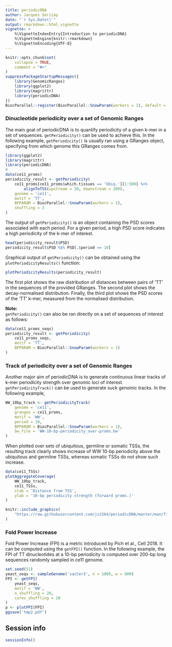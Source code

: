```yaml
---
title: periodicDNA
author: Jacques Serizay
date: "`r Sys.Date()`"
output: rmarkdown::html_vignette
vignette: >
    %\VignetteIndexEntry{Introduction to periodicDNA}
    %\VignetteEngine{knitr::rmarkdown}
    %\VignetteEncoding{UTF-8}
---
```


```r
knitr::opts_chunk$set(
    collapse = TRUE,
    comment = "#>"
)
suppressPackageStartupMessages({
    library(GenomicRanges)
    library(ggplot2)
    library(magrittr)
    library(periodicDNA)
})
BiocParallel::register(BiocParallel::SnowParam(workers = 1), default = TRUE)
```

### Dinucleotide periodicity over a set of Genomic Ranges

The main goal of periodicDNA is to quantify periodicity of a given k-mer in a
set of sequences. `getPeriodicity()` can be used to achieve this. 
In the following example, `getPeriodicity()` is usually ran using 
a GRanges object, specifying from which genome this GRanges comes from. 

```r
library(ggplot2)
library(magrittr)
library(periodicDNA)
#
data(ce11_proms)
periodicity_result <- getPeriodicity(
    ce11_proms[ce11_proms$which.tissues == 'Ubiq.'][1:500] %>% 
        alignToTSS(upstream = 30, downstream = 200),
    genome = 'ce11',
    motif = 'TT', 
    BPPARAM = BiocParallel::SnowParam(workers = 1), 
    shuffling = 3
)
```

The output of `getPeriodicity()` is an object containing the PSD scores 
associated with each period. For a given period, a high PSD score 
indicates a high periodicity of the k-mer of interest. 

```r
head(periodicity_result$PSD)
periodicity_result$PSD %$% PSD[.$period == 10]
```

Graphical output of `getPeriodicity()` can be obtained using the 
`plotPeriodicityResults()` function: 

```r
plotPeriodicityResults(periodicity_result)
```

The first plot shows the raw distribution of distances between pairs of 'TT' 
in the sequences of the provided GRanges. The second plot shows the 
decay-normalised distribution. Finally, the third plot shows the PSD scores 
of the 'TT' k-mer, measured from the normalised distribution.  

**Note:**  
`getPeriodicity()` can also be ran directly on a set of sequences of interest 
as follows: 

```r
data(ce11_proms_seqs)
periodicity_result <- getPeriodicity(
    ce11_proms_seqs,
    motif = 'TT', 
    BPPARAM = BiocParallel::SnowParam(workers = 1)
)
```

### Track of periodicity over a set of Genomic Ranges

Another major aim of periodicDNA is to generate continuous linear tracks of 
k-mer periodicity strength over genomic loci of interest. 
`getPeriodicityTrack()` can be used to generate suck genomic tracks. In the 
following example,  

```r
WW_10bp_track <- getPeriodicityTrack(
    genome = 'ce11',
    granges = ce11_proms, 
    motif = 'WW',
    period = 10,
    BPPARAM = BiocParallel::SnowParam(workers = 1),
    bw_file = 'WW-10-bp-periodicity_over-proms.bw'
)
```

When plotted over sets of ubiquitous, germline or somatic TSSs, the resulting 
track clearly shows increase of WW 10-bp periodicity above the ubiquitous and
germline TSSs, whereas somatic TSSs do not show such increase.

```r
data(ce11_TSSs)
plotAggregateCoverage(
    WW_10bp_track, 
    ce11_TSSs, 
    xlab = 'Distance from TSS',
    ylab = '10-bp periodicity strength (forward proms.)'
)
```

```r
knitr::include_graphics(
    "https://raw.githubusercontent.com/js2264/periodicDNA/master/man/figures/TT-10bp-periodicity_tissue-spe-TSSs.png"
)
```

### Fold Power Increase

Fold Power Increase (FPI) is a metric introduced by Pich et al., 
Cell 2018. It can be computed using the `getFPI()` function. In the 
following example, the FPI of TT dinucleotides at a 10-bp periodicity is 
computed over 200-bp long sequences randomly sampled in ce11 genome. 

```r
set.seed(51) 
yeast_seqs <- sampleGenome('sacCer3', n = 1000, w = 800)
FPI <- getFPI(
    yeast_seqs, 
    motif = 'WW', 
    n_shuffling = 20, 
    cores_shuffling = 20
)
p <- plotFPI(FPI)
ggsave('tmp2.pdf')
```

## Session info

```r
sessionInfo()
```